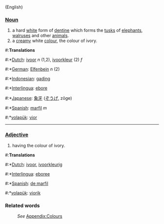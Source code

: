(English)

===[[Noun]]===
#a hard [[white]] form of [[dentine]] which forms the [[tusk]]s of [[elephant]]s, [[walrus]]es and other [[animal]]s.
#a [[cream]]y white [[color|colour]], the colour of ivory.

#:'''Translations'''
#:*[[Dutch]]: [[ivoor]] ''n'' (1,2), [[ivoorkleur]] (2) ''f''
#:*[[German]]: [[Elfenbein]] ''n'' (2)
#:*[[Indonesian]]: [[gading]]
#:*[[Interlingua]]: [[ebore]]
#:*[[Japanese]]: [[象牙]] ([[ぞうげ]], zōge)
#:*[[Spanish]]: [[marfil]] ''m''
#:*[[volapük]]: [[vior]]

----

===[[Adjective]]===
#having the colour of ivory.

#:'''Translations'''
#:*[[Dutch]]: [[ivoor]], [[ivoorkleurig]]
#:*[[Interlingua]]: [[eboree]]
#:*[[Spanish]]: [[de marfil]]
#:*[[volapük]]: [[viorik]]

===Related words===
:''See'' [[Wiktionary_Appendix:Colours|Appendix:Colours]]